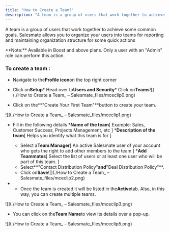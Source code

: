 ```yaml
---
title: "How to Create a Team?"
description: "A team is a group of users that work together to achieve some common goals. Salesmate allows you to organize your users into teams for reporting and m..."
---
```


A team is a group of users that work together to achieve some common goals. Salesmate allows you to organize your users into teams for reporting and maintaining organization structure for some quick actions

<Note>
**Note:** Available in Boost and above plans. Only a user with an "Admin" role can perform this action.
</Note>


### To create a team :


*   Navigate to the**Profile icon**on the top right corner

*   Click on**Setup***   Head over to**Users and Security***   Click on**Teams**![](./How to Create a Team_ – Salesmate_files/mceclip0.png)


*   Click on the**"Create Your First Team"**button to create your team.


![](./How to Create a Team_ – Salesmate_files/mceclip1.png)


*   Fill in the following details
    ***Name of the team**\[ Example: Sales, Customer Success, Projects Management, etc \]
    ***Description of the team**\[ Helps you identify what this team is for \]
    *   Select a**Team Manager**\[ An active Salesmate user of your account who gets the right to add other members to the team \]
    ***Add Teammates**\[ Select the list of users or at least one user who will be part of this team. \]
    *   Select**"Contact Distribution Policy"**and**"Deal Distribution Policy"**.
    *   Click on**Save**![](./How to Create a Team_ – Salesmate_files/mceclip2.png)


*   *   Once the team is created it will be listed in the**Active**tab. Also, in this way, you can create multiple teams.

![](./How to Create a Team_ – Salesmate_files/mceclip3.png)


*   You can click on the**Team Name**to view its details over a pop-up.

![](./How to Create a Team_ – Salesmate_files/mceclip5.png)

